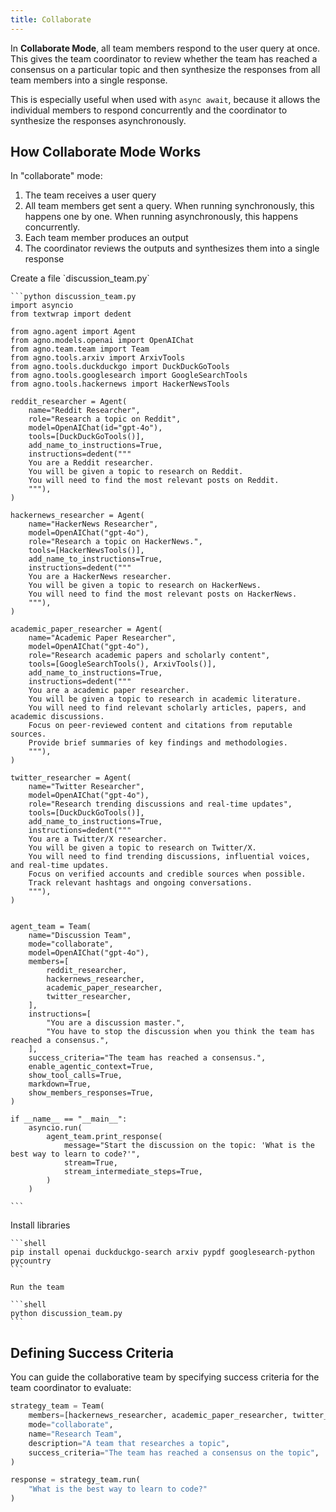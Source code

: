 ```yaml
---
title: Collaborate
---
```


In **Collaborate Mode**, all team members respond to the user query at once. This gives the team coordinator to review whether the team has reached a consensus on a particular topic and then synthesize the responses from all team members into a single response.

This is especially useful when used with `async await`, because it allows the individual members to respond concurrently and the coordinator to synthesize the responses asynchronously.

## How Collaborate Mode Works

In "collaborate" mode:

1. The team receives a user query
2. All team members get sent a query. When running synchronously, this happens one by one. When running asynchronously, this happens concurrently.
3. Each team member produces an output
4. The coordinator reviews the outputs and synthesizes them into a single response

<Steps>
  <Step title="Create a collaborate mode team">
    Create a file `discussion_team.py`

    ```python discussion_team.py
    import asyncio
    from textwrap import dedent

    from agno.agent import Agent
    from agno.models.openai import OpenAIChat
    from agno.team.team import Team
    from agno.tools.arxiv import ArxivTools
    from agno.tools.duckduckgo import DuckDuckGoTools
    from agno.tools.googlesearch import GoogleSearchTools
    from agno.tools.hackernews import HackerNewsTools

    reddit_researcher = Agent(
        name="Reddit Researcher",
        role="Research a topic on Reddit",
        model=OpenAIChat(id="gpt-4o"),
        tools=[DuckDuckGoTools()],
        add_name_to_instructions=True,
        instructions=dedent("""
        You are a Reddit researcher.
        You will be given a topic to research on Reddit.
        You will need to find the most relevant posts on Reddit.
        """),
    )

    hackernews_researcher = Agent(
        name="HackerNews Researcher",
        model=OpenAIChat("gpt-4o"),
        role="Research a topic on HackerNews.",
        tools=[HackerNewsTools()],
        add_name_to_instructions=True,
        instructions=dedent("""
        You are a HackerNews researcher.
        You will be given a topic to research on HackerNews.
        You will need to find the most relevant posts on HackerNews.
        """),
    )

    academic_paper_researcher = Agent(
        name="Academic Paper Researcher",
        model=OpenAIChat("gpt-4o"),
        role="Research academic papers and scholarly content",
        tools=[GoogleSearchTools(), ArxivTools()],
        add_name_to_instructions=True,
        instructions=dedent("""
        You are a academic paper researcher.
        You will be given a topic to research in academic literature.
        You will need to find relevant scholarly articles, papers, and academic discussions.
        Focus on peer-reviewed content and citations from reputable sources.
        Provide brief summaries of key findings and methodologies.
        """),
    )

    twitter_researcher = Agent(
        name="Twitter Researcher",
        model=OpenAIChat("gpt-4o"),
        role="Research trending discussions and real-time updates",
        tools=[DuckDuckGoTools()],
        add_name_to_instructions=True,
        instructions=dedent("""
        You are a Twitter/X researcher.
        You will be given a topic to research on Twitter/X.
        You will need to find trending discussions, influential voices, and real-time updates.
        Focus on verified accounts and credible sources when possible.
        Track relevant hashtags and ongoing conversations.
        """),
    )


    agent_team = Team(
        name="Discussion Team",
        mode="collaborate",
        model=OpenAIChat("gpt-4o"),
        members=[
            reddit_researcher,
            hackernews_researcher,
            academic_paper_researcher,
            twitter_researcher,
        ],
        instructions=[
            "You are a discussion master.",
            "You have to stop the discussion when you think the team has reached a consensus.",
        ],
        success_criteria="The team has reached a consensus.",
        enable_agentic_context=True,
        show_tool_calls=True,
        markdown=True,
        show_members_responses=True,
    )

    if __name__ == "__main__":
        asyncio.run(
            agent_team.print_response(
                message="Start the discussion on the topic: 'What is the best way to learn to code?'",
                stream=True,
                stream_intermediate_steps=True,
            )
        )

    ```
  </Step>

  <Step title="Run the team">
    Install libraries

    ```shell
    pip install openai duckduckgo-search arxiv pypdf googlesearch-python pycountry
    ```

    Run the team

    ```shell
    python discussion_team.py
    ```
  </Step>
</Steps>


## Defining Success Criteria

You can guide the collaborative team by specifying success criteria for the team coordinator to evaluate:

```python
strategy_team = Team(
    members=[hackernews_researcher, academic_paper_researcher, twitter_researcher],
    mode="collaborate",
    name="Research Team",
    description="A team that researches a topic",
    success_criteria="The team has reached a consensus on the topic",
)

response = strategy_team.run(
    "What is the best way to learn to code?"
)
```

